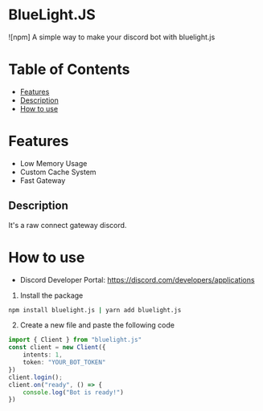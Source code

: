 # BlueLight.JS
![npm]
A simple way to make your discord bot with bluelight.js
# Table of Contents
- [Features](#features)
- [Description](#description)
- [How to use](#how-to-use)
# Features
- Low Memory Usage
- Custom Cache System
- Fast Gateway
## Description
It's a raw connect gateway discord.
# How to use
- Discord Developer Portal: https://discord.com/developers/applications
1. Install the package
```bash
npm install bluelight.js | yarn add bluelight.js
```
2. Create a new file and paste the following code
```ts
import { Client } from "bluelight.js"
const client = new Client({
    intents: 1,
    token: "YOUR_BOT_TOKEN"
})
client.login();
client.on("ready", () => {
    console.log("Bot is ready!")
})
```
